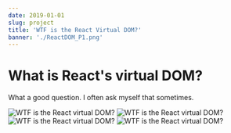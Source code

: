 ```yaml
---
date: 2019-01-01
slug: project
title: 'WTF is the React Virtual DOM?'
banner: './ReactDOM_P1.png'
---
```


# What is React's virtual DOM?

What a good question. I often ask myself that sometimes.

![WTF is the React virtual DOM?](./ReactDOM_P1.png)
![WTF is the React virtual DOM?](./ReactDOM_P2.png)
![WTF is the React virtual DOM?](./ReactDOM_P3.png)
![WTF is the React virtual DOM?](./ReactDOM_P4.png)
